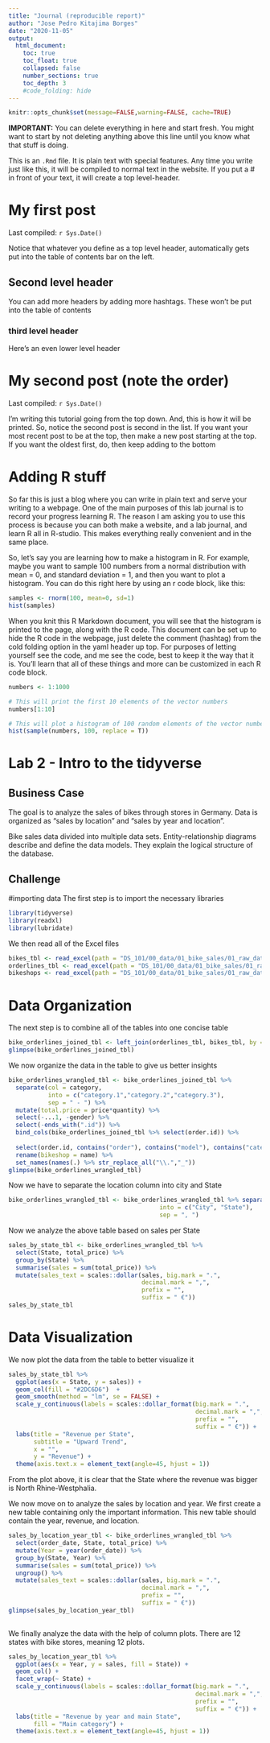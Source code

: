 ```yaml
---
title: "Journal (reproducible report)"
author: "Jose Pedro Kitajima Borges"
date: "2020-11-05"
output:
  html_document:
    toc: true
    toc_float: true
    collapsed: false
    number_sections: true
    toc_depth: 3
    #code_folding: hide
---
```


```r
knitr::opts_chunk$set(message=FALSE,warning=FALSE, cache=TRUE)
```

**IMPORTANT:** You can delete everything in here and start fresh. You might want to start by not deleting anything above this line until you know what that stuff is doing.

This is an `.Rmd` file. It is plain text with special features. Any time you write just like this, it will be compiled to normal text in the website. If you put a \# in front of your text, it will create a top level-header.

# My first post

Last compiled: `r Sys.Date()`

Notice that whatever you define as a top level header, automatically gets put into the table of contents bar on the left. 

## Second level header

You can add more headers by adding more hashtags. These won't be put into the table of contents

### third level header

Here's an even lower level header

# My second post (note the order)

Last compiled: `r Sys.Date()`

I'm writing this tutorial going from the top down. And, this is how it will be printed. So, notice the second post is second in the list. If you want your most recent post to be at the top, then make a new post starting at the top. If you want the oldest first, do, then keep adding to the bottom

# Adding R stuff

So far this is just a blog where you can write in plain text and serve your writing to a webpage. One of the main purposes of this lab journal is to record your progress learning R. The reason I am asking you to use this process is because you can both make a website, and a lab journal, and learn R all in R-studio. This makes everything really convenient and in the same place. 

So, let's say you are learning how to make a histogram in R. For example, maybe you want to sample 100 numbers from a normal distribution with mean = 0, and standard deviation = 1, and then you want to plot a histogram. You can do this right here by using an r code block, like this:

```r
samples <- rnorm(100, mean=0, sd=1)
hist(samples)
```

When you knit this R Markdown document, you will see that the histogram is printed to the page, along with the R code. This document can be set up to hide the R code in the webpage, just delete the comment (hashtag) from the cold folding option in the yaml header up top. For purposes of letting yourself see the code, and me see the code, best to keep it the way that it is. You'll learn that all of these things and more can be customized in each R code block.


```r
numbers <- 1:1000

# This will print the first 10 elements of the vector numbers
numbers[1:10]

# This will plot a histogram of 100 random elements of the vector numbers
hist(sample(numbers, 100, replace = T))
```

# Lab 2 - Intro to the tidyverse

## Business Case

The goal is to analyze the sales of bikes through stores in Germany. Data is organized as "sales by location" and "sales by year and location".

Bike sales data divided into multiple data sets. Entity-relationship diagrams describe and define the data models. They explain the logical structure of the database.

## Challenge
#importing data
The first step is to import the necessary libraries

```r
library(tidyverse)
library(readxl)
library(lubridate)
```

We then read all of the Excel files
```r
bikes_tbl <- read_excel(path = "DS_101/00_data/01_bike_sales/01_raw_data/bikes.xlsx")
orderlines_tbl <- read_excel(path = "DS_101/00_data/01_bike_sales/01_raw_data/orderlines.xlsx")
bikeshops <- read_excel(path = "DS_101/00_data/01_bike_sales/01_raw_data/bikeshops.xlsx")
```

# Data Organization
The next step is to combine all of the tables into one concise table
```r
bike_orderlines_joined_tbl <- left_join(orderlines_tbl, bikes_tbl, by = c("product.id"="bike.id")) %>% left_join(bikeshops, by = c("customer.id" = "bikeshop.id"))
glimpse(bike_orderlines_joined_tbl)
```

We now organize the data in the table to give us better insights

```r
bike_orderlines_wrangled_tbl <- bike_orderlines_joined_tbl %>%
  separate(col = category,
           into = c("category.1","category.2","category.3"),
           sep = " - ") %>%
  mutate(total.price = price*quantity) %>%
  select(-...1, -gender) %>%
  select(-ends_with(".id")) %>%
  bind_cols(bike_orderlines_joined_tbl %>% select(order.id)) %>%
  
  select(order.id, contains("order"), contains("model"), contains("category"), price, quantity, total.price, everything()) %>%
  rename(bikeshop = name) %>%
  set_names(names(.) %>% str_replace_all("\\.","_"))
glimpse(bike_orderlines_wrangled_tbl)
```

Now we have to separate the location column into city and State

```r
bike_orderlines_wrangled_tbl <- bike_orderlines_wrangled_tbl %>% separate(col = location,
                                          into = c("City", "State"),
                                          sep = ", ")
```

Now we analyze the above table based on sales per State

```r
sales_by_state_tbl <- bike_orderlines_wrangled_tbl %>%
  select(State, total_price) %>%
  group_by(State) %>%
  summarise(sales = sum(total_price)) %>%
  mutate(sales_text = scales::dollar(sales, big.mark = ".",
                                     decimal.mark = ",",
                                     prefix = "",
                                     suffix = " €"))
sales_by_state_tbl
```
# Data Visualization

We now plot the data from the table to better visualize it

```r
sales_by_state_tbl %>%
  ggplot(aes(x = State, y = sales)) + 
  geom_col(fill = "#2DC6D6")  +
  geom_smooth(method = "lm", se = FALSE) + 
  scale_y_continuous(labels = scales::dollar_format(big.mark = ".", 
                                                    decimal.mark = ",", 
                                                    prefix = "", 
                                                    suffix = " €")) + 
  labs(title = "Revenue per State",
       subtitle = "Upward Trend",
       x = "",
       y = "Revenue") +
  theme(axis.text.x = element_text(angle=45, hjust = 1))

```

From the plot above, it is clear that the State where the revenue was bigger is North Rhine-Westphalia.

We now move on to analyze the sales by location and year.
We first create a new table containing only the important information. This new table should contain the year, revenue, and location.
```r
sales_by_location_year_tbl <- bike_orderlines_wrangled_tbl %>%
  select(order_date, State, total_price) %>%
  mutate(Year = year(order_date)) %>%
  group_by(State, Year) %>%
  summarise(sales = sum(total_price)) %>%
  ungroup() %>%
  mutate(sales_text = scales::dollar(sales, big.mark = ".",
                                     decimal.mark = ",",
                                     prefix = "",
                                     suffix = " €"))
glimpse(sales_by_location_year_tbl)
  
```

We finally analyze the data with the help of column plots. There are 12 states with bike stores, meaning 12 plots.
```r
sales_by_location_year_tbl %>%
  ggplot(aes(x = Year, y = sales, fill = State)) +
  geom_col() + 
  facet_wrap(~ State) + 
  scale_y_continuous(labels = scales::dollar_format(big.mark = ".", 
                                                    decimal.mark = ",", 
                                                    prefix = "", 
                                                    suffix = " €")) +
  labs(title = "Revenue by year and main State",
       fill = "Main category") + 
  theme(axis.text.x = element_text(angle=45, hjust = 1))
```